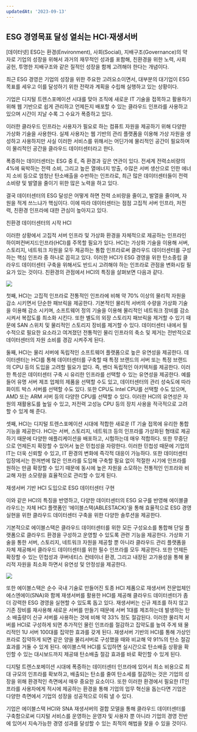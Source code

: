 ```yaml
---
updatedAt: '2023-09-13'
---
```


<h2>ESG 경영목표 달성 열쇠는 HCI·재생서버</h2>

[데이터넷] ESG는 환경(Environment), 사회(Social), 지배구조(Governance)의 약자로 기업의 성장을 위해서 과거의 재무적인 성과를 포함해, 친환경을 위한 노력, 사회 공헌, 투명한 지배구조와 같은 질적인 성장을 함께 고려해야 한다는 개념이다.

최근 ESG 경영은 기업의 성장을 위한 주요한 고려요소이면서, 대부분의 대기업이 ESG 목표를 세우고 이를 달성하기 위한 전략과 계획을 수립해 실행하고 있는 상황이다.

기업은 디지털 트렌스포메이션 시대를 맞아 조직에 새로운 IT 기술을 접목하고 활용하기 위해 웹 기반으로 쉽게 관리하고 언제든지 배포할 수 있는 클라우드 인프라를 사용하고 있으며 시간이 지날 수록 그 수요가 폭증하고 있다.

이러한 클라우드 인프라는 사용자가 필요로 하는 컴퓨트 자원을 제공하기 위해 다양한 가상화 기술을 사용한다. 실제 사용자는 웹 기반의 관리 플랫폼을 이용해 가상 자원을 생성하고 사용하지만 사실 이러한 서비스를 위해서는 어딘가에 물리적인 공간이 필요하며 이 물리적인 공간을 클라우드 데이터센터라고 한다.

폭증하는 데이터센터는 ESG 중 E, 즉 환경과 깊은 연관이 있다. 전세계 전력소비량의 4%에 육박하는 전력 소비, 그리고 높은 열에너지 방출, 수많은 서버 생산으로 인한 에너지 소비 등으로 엄청난 탄소배출을 수반하는 인프라로, 최근 많은 데이터센터들이 전력 소비량 및 발열을 줄이기 위한 많은 노력을 하고 있다.

결국 데이터센터의 ESG 달성은 어떻게 하면 전력 소비량을 줄이고, 발열을 줄이며, 자원을 적게 쓰느냐가 핵심이다. 이에 따라 데이터센터는 점점 고집적 서버 인프라, 저전력, 친환경 인프라에 대한 관심이 높아지고 있다.

<div style={{ fontWeight: '700' }}>친환경 데이터센터의 시작 HCI</div>

이러한 상황에서 고집적 서버 인프라 및 가상화 환경을 자체적으로 제공하는 인프라인 하이퍼컨버지드인프라(HCI)를 주목할 필요가 있다. HCI는 가상화 기술을 이용해 서버, 스토리지, 네트워크 자원을 모두 제공하는 통합 인프라로써 클라우드 데이터센터를 구성하는 핵심 인프라 중 하나로 꼽히고 있다. 이러한 HCI가 ESG 경영을 위한 탄소중립 클라우드 데이터센터 구축을 위해서도 반드시 고려해야 하는 인프라로 관점을 변화시킬 필요가 있는 것이다. 친환경의 관점에서 HCI의 특징을 살펴보면 다음과 같다.

<img src='https://github.com/ablecloud-team/ablecloud-homepage/blob/dev/public/images/blog/news_1.png?raw=true' />

첫째, HCI는 고집적 인프라로 전통적인 인프라에 비해 약 70% 이상의 물리적 자원을 감소 시키면서 단순한 패브릭을 제공한다. 기본적인 물리적 서버의 수량을 가상화 기술을 이용해 감소 시키며, 소프트웨어 정의 기술을 이용해 물리적인 네트워크 장비를 감소 시켜서 복잡도를 최소화 시킨다. 또한 별도의 외장 스토리지 패브릭을 제거할 수 있기 때문에 SAN 스위치 및 물리적인 스토리지 장비를 제거할 수 있다. 데이터센터 내에서 필수적으로 필요한 요소라고 여겨졌던 전통적인 물리 인프라의 축소 및 제거는 전반적으로 데이터센터의 자원 소비를 경감 시켜주게 된다.

둘째, HCI는 물리 서버에 독립적인 소프트웨어 플랫폼으로 높은 유연성을 제공한다. 데이터센터는 HCI를 통해 데이터센터를 구축할 때 특정 브랜드의 서버 또는 특정 브랜드의 CPU 등의 도입을 고려할 필요가 없다. 즉, 벤더 독립적인 아키텍처를 제공한다. 이러한 특성은 데이터센터 구축 시 유리한 인프라를 선택할 수 있는 유연성을 제공한다. 예를 들어 유명 서버 제조 업체의 제품을 선택할 수도 있고, 데이터센터의 관리 성숙도에 따라 화이트 박스 서버를 선택할 수도 있다. 또한 CPU도 Intel CPU를 선택할 수도 있으며, AMD 또는 ARM 서버 등의 다양한 CPU를 선택할 수 있다. 이러한 HCI의 유연성은 자원의 재활용도를 높일 수 있고, 저전력 고성능 CPU 등의 장치 사용을 적극적으로 고려할 수 있게 해 준다.

셋째, HCI는 디지털 트렌스포메이션 시대에 적합한 새로운 IT 기술 접목에 유리한 통합 기능을 제공한다. HCI는 서버, 스토리지, 네트워크 등의 인프라를 가상화된 형태로 제공하기 때문에 다양한 애플리케이션을 배포하고, 시험하는데 매우 적합하다. 또한 무중단으로 언제든지 확장할 수 있어서 높은 민첩성을 자랑한다. 이러한 민첩성 때문에 기업의 IT는 더욱 신뢰할 수 있고, IT 환경의 변화에 즉각적 대응이 가능하다. 또한 데이터센터 입장에서는 한꺼번에 많은 인프라를 도입해 구축할 필요 없이 적절한 시기에 인프라를 원하는 만큼 확장할 수 있기 때문에 동시에 높은 자원을 소모하는 전통적인 인프라와 비교해 자원 소모량을 효율적으로 관리할 수 있게 된다.

<div style={{ fontWeight: '700' }}>재생서버 기반 HCI 도입으로 ESG 데이터센터 구현</div>

이와 같은 HCI의 특징을 반영하고, 다양한 데이터센터의 ESG 요구를 반영해 에이블클라우드는 자체 HCI 플랫폼인 ‘에이블스택(ABLESTACK)’을 통해 효율적으로 ESG 경영 실현을 위한 클라우드 데이터센터 구축을 위한 다양한 솔루션을 제공한다.

기본적으로 에이블스택은 클라우드 데이터센터를 위한 모든 구성요소를 통합해 단일 플랫폼으로 클라우드 환경을 구성하고 운영할 수 있도록 관련 기능을 제공한다. 가상화 기술을 통한 서버, 스토리지, 네트워크 자원을 제공할 뿐 아니라 클라우드 관리 플랫폼을 자체 제공해서 클라우드 데이터센터를 위한 필수 인프라를 모두 제공한다. 또한 언제든 확장할 수 있는 민첩성과 쿠버네티스 컨테이너 환경, 그리고 내장된 고가용성을 통해 물리적 자원을 최소화 하면서 유연성 및 안정성을 제공한다.

<img src='https://github.com/ablecloud-team/ablecloud-homepage/blob/dev/public/images/blog/news_2.png?raw=true' />

또한 에이블스택은 순수 국내 기술로 만들어진 토종 HCI 제품으로 재생서버 전문업체인 에스엔에이(SNA)와 함께 재생서버를 활용한 HCI를 제공해 클라우드 데이터센터가 좀 더 강력한 ESG 경영을 실현할 수 있도록 돕고 있다. 재생서버는 신규 제조를 하지 않고 기존 장비를 재사용해 새로운 서버를 만들기 때문에 서버 1대를 제조하는데 발생하는 탄소 배출량이 신규 서버를 사용하는 것에 비해 약 33% 정도 절감된다. 이러한 물리적 서버를 HCI로 구성하게 되면 추가적인 물린 인프라를 절감하고 집약도를 높여 주게 돼 물리적인 1U 서버 100대를 집약한 효과를 갖게 된다. 재생서버 기반의 HCI를 통해 가상인프라로 집약하게 되면 같은 양을 물리서버로 구성했을 때와 비교해 약 91%의 탄소 절감효과를 거둘 수 있게 된다. 에이블스택 HCI를 도입하면 실시간으로 탄소배출 상황을 확인할 수 있는 대시보드까지 제공돼 탄소배출 절감 효과를 바로 확인할 수 있게 된다.

디지털 트렌스포메이션 시대에 폭증하는 데이터센터 인프라에 있어서 최소 비용으로 최대 규모의 인프라를 확보하고, 배출되는 탄소를 줄여 탄소세를 절감하는 것은 기업의 성장을 위해 환경적인 측면에서 매우 중요한 요소이다. 또한 이러한 환경에서 필요한 IT인프라를 사용자에게 적시에 제공하는 환경을 통해 기업의 업무 혁신을 돕는다면 기업은 다양한 측면에서 기업의 성장을 성공적으로 이뤄 낼 수 있다.

기업은 에이블스택 HCI와 SNA 재생서버의 결합 모델을 통해 클라우드 데이터센터를 구축함으로써 디지털 서비스를 운영하는 운영자 및 사용자 뿐 아니라 기업의 경영 전반에 있어서 지속가능한 경영 성과를 달성할 수 있는 최적의 해법을 찾을 수 있을 것이다.

